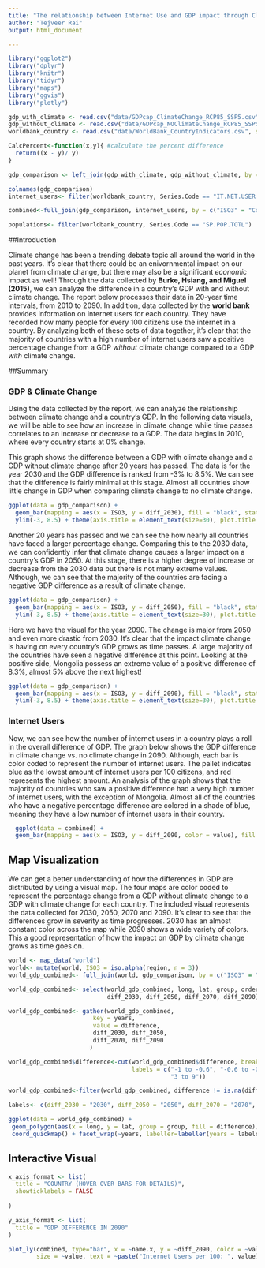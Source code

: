 ```yaml
---
title: "The relationship between Internet Use and GDP impact through Climate Change"
author: "Tejveer Rai"
output: html_document

---
```


```r
library("ggplot2")
library("dplyr")
library("knitr")
library("tidyr")
library("maps")
library("ggvis")
library("plotly")

gdp_with_climate <- read.csv("data/GDPcap_ClimateChange_RCP85_SSP5.csv", stringsAsFactors = FALSE)
gdp_without_climate <- read.csv("data/GDPcap_NOClimateChange_RCP85_SSP5.csv", stringsAsFactors = FALSE)
worldbank_country <- read.csv("data/WorldBank_CountryIndicators.csv", stringsAsFactors = FALSE)

CalcPercent<-function(x,y){ #calculate the percent difference
  return((x - y)/ y)
}

gdp_comparison <- left_join(gdp_with_climate, gdp_without_climate, by = c("ISO3" = "ISO3")) %>% select(ISO3, name.x, X2010.x, X2010.y, X2030.x, X2030.y, X2050.x, X2050.y, X2070.x, X2070.y, X2090.x, X2090.y) %>% mutate(diff_2010 = CalcPercent(X2010.x, X2010.y), diff_2030 = CalcPercent(X2030.x, X2030.y), diff_2050 = CalcPercent(X2050.x, X2050.y), diff_2070 = CalcPercent(X2070.x, X2070.y), diff_2090 = CalcPercent(X2090.x, X2090.y)) %>% select(ISO3,name.x, diff_2010, diff_2030, diff_2050, diff_2070, diff_2090) 

colnames(gdp_comparison)
internet_users<- filter(worldbank_country, Series.Code == "IT.NET.USER.P2")

combined<-full_join(gdp_comparison, internet_users, by = c("ISO3" = "Country.Code"))

populations<- filter(worldbank_country, Series.Code == "SP.POP.TOTL")

```
##Introduction

Climate change has been a trending debate topic all around the world in the past years. It's clear that there could be an enivornmental impact on our planet from climate change, but there may also be a significant _economic_ impact as well! Through the data collected by **Burke, Hsiang, and Miguel (2015)**, we can analyze the difference in a country's GDP with and without climate change. The report below processes their data in 20-year time intervals, from 2010 to 2090. In addition, data collected by the **world bank** provides information on internet users for each country. They have recorded how many people for every 100 citizens use the internet in a country. By analyzing both of these sets of data together, it's clear that the majority of countries with a high number of internet users saw a positive percentage change from a GDP _without_ climate change compared to a GDP _with_ climate change. 

##Summary

### GDP & Climate Change

Using the data collected by the report, we can analyze the relationship between climate change and a country's GDP. In the following data visuals, we will be able to see how an increase in climate change while time passes correlates to an increase or decrease to a GDP. The data begins in 2010, where every country starts at 0% change. 

This graph shows the difference between a GDP with climate change and a GDP without climate change after 20 years has passed. The data is for the year 2030 and the GDP difference is ranked from -3% to 8.5%. We can see that the difference is fairly minimal at this stage. Almost all countries show little change in GDP when comparing climate change to no climate change. 

```r

ggplot(data = gdp_comparison) + 
  geom_bar(mapping = aes(x = ISO3, y = diff_2030), fill = "black", stat="identity") +
  ylim(-3, 8.5) + theme(axis.title = element_text(size=30), plot.title = element_text(size=30), axis.text.x = element_text(angle=90, hjust=1)) + ggtitle("2030 Difference in GDP") + xlab("Country Code") + ylab("% Change") 

```

Another 20 years has passed and we can see the how nearly all countries have faced a larger percentage change. Comparing this to the 2030 data, we can confidently infer that climate change causes a larger impact on a country's GDP in 2050. At this stage, there is a higher degree of increase or decrease from the 2030 data but there is not many extreme values. Although, we can see that the majority of the countries are facing a negative GDP difference as a result of climate change.

```r
ggplot(data = gdp_comparison) + 
  geom_bar(mapping = aes(x = ISO3, y = diff_2050), fill = "black", stat="identity") +
  ylim(-3, 8.5) + theme(axis.title = element_text(size=30), plot.title = element_text(size=30), axis.text.x = element_text(angle=90, hjust=1)) + ggtitle("2050 Difference in GDP") + xlab("Country Code") + ylab("% Change")
```

Here we have the visual for the year 2090. The change is major from 2050 and even more drastic from 2030. It's clear that the impact climate change is having on every country's GDP grows as time passes. A large majority of the countries have seen a negative difference at this point. Looking at the positive side, Mongolia possess an extreme value of a positive difference of 8.3%, almost 5% above the next highest! 

```r
ggplot(data = gdp_comparison) + 
  geom_bar(mapping = aes(x = ISO3, y = diff_2090), fill = "black", stat="identity") +
  ylim(-3, 8.5) + theme(axis.title = element_text(size=30), plot.title = element_text(size=30), axis.text.x = element_text(angle=90, hjust=1)) + ggtitle("2090 Difference in GDP") + xlab("Country Code") + ylab("% Change")
```

### Internet Users

Now, we can see how the number of internet users in a country plays a roll in the overall difference of GDP. The graph below shows the GDP difference in climate change vs. no climate change in 2090. Although, each bar is color coded to represent the number of internet users. The pallet indicates blue as the lowest amount of internet users per 100 citizens, and red represents the highest amount. An analysis of the graph shows that the majority of countries who saw a positive difference had a very high number of internet users, with the exception of Mongolia. Almost all of the countries who have a negative percentage difference are colored in a shade of blue, meaning they have a low number of internet users in their country.

```r

  ggplot(data = combined) + 
  geom_bar(mapping = aes(x = ISO3, y = diff_2090, color = value), fill = "white", stat="identity")+ scale_colour_gradient(limits=c(0, 100), low="blue", high="red") + theme(axis.text.x = element_text(angle=90, hjust=1)) + ylim(-3, 8.5) + ggtitle("2090 Difference in GDP vs. Number of Internet Users") + xlab("Country Code") + ylab("% Change") + labs(color="Number of Internet Users per 100: ") + theme(axis.title = element_text(size=30), plot.title = element_text(size=30),legend.position = "bottom", legend.text=element_text(size=25), legend.title = element_text(size=30), legend.key.height = unit(4, 'lines'), legend.key.width = unit(5, 'lines'))

```

## Map Visualization

We can get a better understanding of how the differences in GDP are distributed by using a visual map. The four maps are color coded to represent the percentage change from a GDP without climate change to a GDP with climate change for each country. The included visual represents the data collected for 2030, 2050, 2070 and 2090. It's clear to see that the differences grow in severity as time progresses. 2030 has an almost constant color across the map while 2090 shows a wide variety of colors. This a good representation of how the impact on GDP by climate change grows as time goes on. 

```r
world <- map_data("world")
world<- mutate(world, ISO3 = iso.alpha(region, n = 3))
world_gdp_combined<- full_join(world, gdp_comparison, by = c("ISO3" = "ISO3"))

world_gdp_combined<- select(world_gdp_combined, long, lat, group, order, region, ISO3, 
                            diff_2030, diff_2050, diff_2070, diff_2090)

world_gdp_combined<- gather(world_gdp_combined, 
                        key = years, 
                        value = difference, 
                        diff_2030, diff_2050, 
                        diff_2070, diff_2090
                       )

world_gdp_combined$difference<-cut(world_gdp_combined$difference, breaks=c(-1, -.6, -.2, .2, .6, 1, 3, 9), 
                                   labels = c("-1 to -0.6", "-0.6 to -0.2", "-0.2 to 0.2", "0.2 to 0.6","0.6 to 1", "1 to 3", 
                                              "3 to 9"))

world_gdp_combined<-filter(world_gdp_combined, difference != is.na(difference))

labels<- c(diff_2030 = "2030", diff_2050 = "2050", diff_2070 = "2070", diff_2090 = "2090")

ggplot(data = world_gdp_combined) +
 geom_polygon(aes(x = long, y = lat, group = group, fill = difference)) +
 coord_quickmap() + facet_wrap(~years, labeller=labeller(years = labels)) + labs(fill="Difference in GDP (%) from presence of climate change: ") + theme(legend.position = "bottom", plot.title = element_text(size=30), axis.text = element_text(size=20), axis.title = element_text(size=30), legend.text=element_text(size=25), legend.title = element_text(size=30), legend.key.height = unit(4, 'lines'), strip.text.x = element_text(size = 25)) + scale_fill_brewer(type = 'qual', palette = 3) + xlab("Longitude") + ylab("Latitude") + ggtitle("GDP Difference Global Visual")


```


## Interactive Visual
```r
x_axis_format <- list(
  title = "COUNTRY (HOVER OVER BARS FOR DETAILS)",
  showticklabels = FALSE
 
)

y_axis_format <- list(
  title = "GDP DIFFERENCE IN 2090"
)

plot_ly(combined, type="bar", x = ~name.x, y = ~diff_2090, color = ~value,
        size = ~value, text = ~paste("Internet Users per 100: ", value)) %>% layout(xaxis = x_axis_format, yaxis = y_axis_format)

```



